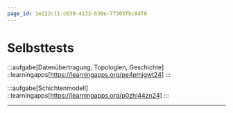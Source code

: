 ```yaml
---
page_id: 1e222c11-c639-4132-b30e-77303fbc8df8
---
```


# Selbsttests
:::aufgabe[Datenübertragung, Topologien, Geschichte]
<TaskState id='b3efa543-0da4-4c7b-956d-64b4c13d4934' />
::learningapps[https://learningapps.org/pe4pmjgwt24]
:::

:::aufgabe[Schichtenmodell]
<TaskState id='fe9f5adf-648c-4799-95f7-5fc6a50726a2' />
::learningapps[https://learningapps.org/p0zhi44zn24]
:::

---